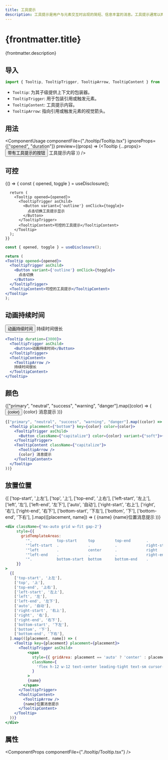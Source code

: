```yaml
---
title: 工具提示
description: 工具提示是用户与元素交互时出现的简短、信息丰富的消息。工具提示通常以两种方式之一启动：通过鼠标悬停手势或通过键盘悬停手势。
---
```




# {frontmatter.title}

{frontmatter.description}

## 导入

```js
import { Tooltip, TooltipTrigger, TooltipArrow, TooltipContent } from '@resolid/react-ui';
```

- `Tooltip`: 为其子级提供上下文的包装器。
- `TooltipTrigger`: 用于包装引用或触发元素。
- `TooltipContent`: 工具提示内容。
- `TooltipArrow`: 指向引用或触发元素的视觉箭头。

## 用法

<ComponentUsage componentFile={"./tooltip/Tooltip.tsx"} ignoreProps={["opened", "duration"]}
  preview={(props) => (<Tooltip {...props}>
  <TooltipTrigger asChild>
    <Button>
      带有工具提示的按钮
    </Button>
  </TooltipTrigger>
  <TooltipContent>
    <TooltipArrow />
    工具提示内容
  </TooltipContent>
</Tooltip>)} />

## 可控

<section className={'example group'}>
  <ComponentExample className={"flex flex-row gap-3"}>
    {() => {
      const { opened, toggle } = useDisclosure();

      return (
        <Tooltip opened={opened}>
          <TooltipTrigger asChild>
            <Button variant={'outline'} onClick={toggle}>
              点击切换工具提示显示
            </Button>
          </TooltipTrigger>
          <TooltipContent>可控的工具提示</TooltipContent>
        </Tooltip>
      );
    }}
  </ComponentExample>

  ```jsx
  const { opened, toggle } = useDisclosure();

  return (
  <Tooltip opened={opened}>
    <TooltipTrigger asChild>
      <Button variant={'outline'} onClick={toggle}>
        点击切换
      </Button>
    </TooltipTrigger>
    <TooltipContent>可控的工具提示</TooltipContent>
  </Tooltip>
  );
  ```
</section>

## 动画持续时间

<section className={'example group'}>
  <ComponentExample className={"flex flex-row gap-3"}>
    <Tooltip duration={3000}>
      <TooltipTrigger asChild>
        <Button>动画持续时间</Button>
      </TooltipTrigger>
      <TooltipContent>
        <TooltipArrow />
        持续时间很长
      </TooltipContent>
    </Tooltip>
  </ComponentExample>

  ```jsx
  <Tooltip duration={3000}>
    <TooltipTrigger asChild>
      <Button>动画持续时间</Button>
    </TooltipTrigger>
    <TooltipContent>
      <TooltipArrow />
      持续时间很长
    </TooltipContent>
  </Tooltip>
  ```
</section>

## 颜色
<section className={'example group'}>
  <ComponentExample className={"flex flex-row gap-3"}>
      {["primary", "neutral", "success", "warning", "danger"].map((color) => (
        <Tooltip placement={"bottom"} key={color} color={color}>
          <TooltipTrigger asChild>
            <Button className={"capitalize"} color={color} variant={"soft"}>{color}</Button>
          </TooltipTrigger>
          <TooltipContent className={"capitalize"}>
            <TooltipArrow />
            {color} 消息提示
          </TooltipContent>
        </Tooltip>
      ))}
  </ComponentExample>
  
  ```jsx
  {["primary", "neutral", "success", "warning", "danger"].map((color) => (
    <Tooltip placement={"bottom"} key={color} color={color}>
      <TooltipTrigger asChild>
        <Button className={"capitalize"} color={color} variant={"soft"}>{color}</Button>
      </TooltipTrigger>
      <TooltipContent className={"capitalize"}>
        <TooltipArrow />
        {color} 消息提示
      </TooltipContent>
    </Tooltip>
  ))}
  ```
</section>

## 放置位置

<section className={'example group'}>
  <ComponentExample>
    <div className={'mx-auto grid w-fit gap-2'}
      style={{
        gridTemplateAreas:
          '".           top-start     top         top-end       .            "' +
          '"left-start  .             .           .             right-start  "' +
          '"left        .             center      .             right        "' +
          '"left-end    .             .           .             right-end    "' +
          '".           bottom-start  bottom      bottom-end    .            "',
      }}
    >
      {[
        ['top-start', '上左'],
        ['top', '上'],
        ['top-end', '上右'],
        ['left-start', '左上'],
        ['left', '左'],
        ['left-end', '左下'],
        ['auto', '自动'],
        ['right-start', '右上'],
        ['right', '右'],
        ['right-end', '右下'],
        ['bottom-start', '下左'],
        ['bottom', '下'],
        ['bottom-end', '下右'],
      ].map(([placement, name]) => (
        <Tooltip key={placement} placement={placement}>
          <TooltipTrigger asChild>
            <span
              style={{ gridArea: placement == 'auto' ? 'center' : placement }}
              className={
                'flex h-12 w-12 text-center leading-tight text-sm cursor-default items-center justify-center rounded bg-bg-muted'
              }
            >
            {name}
          </span>
          </TooltipTrigger>
          <TooltipContent>
            <TooltipArrow />
            {name}位置消息提示
          </TooltipContent>
        </Tooltip>
      ))}
    </div>
  </ComponentExample>

  ```jsx
  <div className={'mx-auto grid w-fit gap-2'}
       style={{
         gridTemplateAreas:
           '".           top-start     top         top-end       .            "' +
           '"left-start  .             .           .             right-start  "' +
           '"left        .             center      .             right        "' +
           '"left-end    .             .           .             right-end    "' +
           '".           bottom-start  bottom      bottom-end    .            "',
       }}
  >
    {[
      ['top-start', '上左'],
      ['top', '上'],
      ['top-end', '上右'],
      ['left-start', '左上'],
      ['left', '左'],
      ['left-end', '左下'],
      ['auto', '自动'],
      ['right-start', '右上'],
      ['right', '右'],
      ['right-end', '右下'],
      ['bottom-start', '下左'],
      ['bottom', '下'],
      ['bottom-end', '下右'],
    ].map(([placement, name]) => (
      <Tooltip key={placement} placement={placement}>
        <TooltipTrigger asChild>
            <span
              style={{ gridArea: placement == 'auto' ? 'center' : placement }}
              className={
                'flex h-12 w-12 text-center leading-tight text-sm cursor-default items-center justify-center rounded bg-bg-muted'
              }
            >
            {name}
          </span>
        </TooltipTrigger>
        <TooltipContent>
          <TooltipArrow />
          {name}位置消息提示
        </TooltipContent>
      </Tooltip>
    ))}
  </div>
  ```
</section>

## 属性

<ComponentProps componentFile={"./tooltip/Tooltip.tsx"} />

